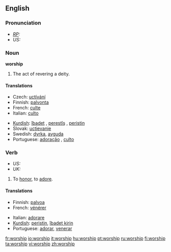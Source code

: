 ==English==
===Pronunciation===
* ''[[RP]]:'' {{IPA|/ˈwɜːʃɪp/}}
* ''US:'' {{IPA|/ˈwɝʃɪp/}}

===Noun===
'''worship'''   {{uncountable}}

# The act of revering a deity.

====Translations====
{{top}}
*Czech: [[uctívání]]  {{n}}
*Finnish: [[palvonta]]
*French: [[culte]] {{m}}
*Italian: [[culto]] {{m}}
{{mid}}
*[[Kurdish]]: [[îbadet]] {{m}}, [[perestîş]] {{f}}, [[peristin]] {{f}}
*Slovak: [[uctievanie]]  {{n}}
*Swedish: [[dyrka]], [[avguda]]
*Portuguese: [[adoração]] {{f}}, [[culto]] {{m}}
{{bottom}}

===Verb===
*''US:'' {{en-infl-reg-consonant|worship||}}
*''UK:'' {{en-infl-reg-consonant|worship||p}}

# To [[honor]], to [[adore]].

====Translations====
{{top}}
*Finnish: [[palvoa]]
*French: [[vénérer]]
{{mid}}
*Italian: [[adorare]] 
*[[Kurdish]]: [[peristin]], [[îbadet|îbadet kirin]]
*Portuguese: [[adorar]], [[venerar]]
{{bottom}}

[[fr:worship]]
[[io:worship]]
[[it:worship]]
[[hu:worship]]
[[pt:worship]]
[[ru:worship]]
[[fi:worship]]
[[ta:worship]]
[[vi:worship]]
[[zh:worship]]